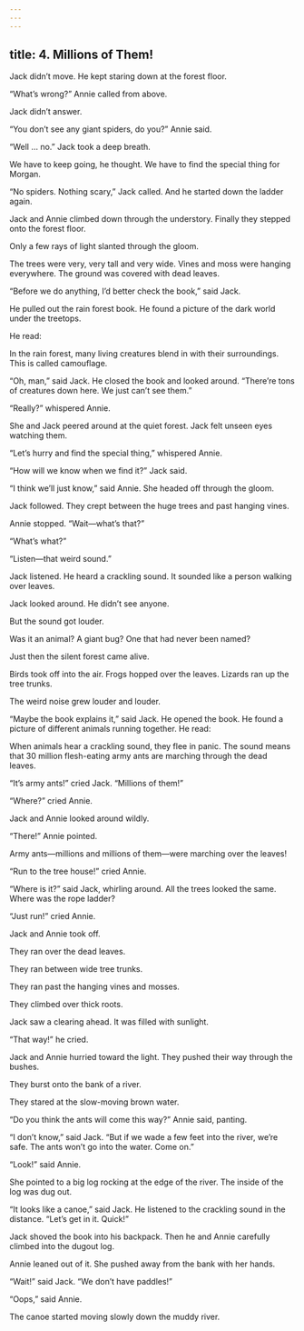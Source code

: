 ```yaml
---
---
---
```

title: 4. Millions of Them!
---



Jack didn’t move. He kept staring down at the forest floor.

“What’s wrong?” Annie called from above.

Jack didn’t answer.

“You don’t see any giant spiders, do you?” Annie said.

“Well … no.” Jack took a deep breath.

We have to keep going, he thought. We have to find the special thing for Morgan.

“No spiders. Nothing scary,” Jack called. And he started down the ladder again.

Jack and Annie climbed down through the understory. Finally they stepped onto the forest floor.

Only a few rays of light slanted through the gloom.

The trees were very, very tall and very wide. Vines and moss were hanging everywhere. The ground was covered with dead leaves.

“Before we do anything, I’d better check the book,” said Jack.

He pulled out the rain forest book. He found a picture of the dark world under the treetops.

He read:

In the rain forest, many living creatures blend in with their surroundings. This is called camouflage.



“Oh, man,” said Jack. He closed the book and looked around. “There’re tons of creatures down here. We just can’t see them.”

“Really?” whispered Annie.

She and Jack peered around at the quiet forest. Jack felt unseen eyes watching them.

“Let’s hurry and find the special thing,” whispered Annie.

“How will we know when we find it?” Jack said.

“I think we’ll just know,” said Annie. She headed off through the gloom.

Jack followed. They crept between the huge trees and past hanging vines.

Annie stopped. “Wait—what’s that?”

“What’s what?”

“Listen—that weird sound.”

Jack listened. He heard a crackling sound. It sounded like a person walking over leaves.

Jack looked around. He didn’t see anyone.

But the sound got louder.

Was it an animal? A giant bug? One that had never been named?

Just then the silent forest came alive.

Birds took off into the air. Frogs hopped over the leaves. Lizards ran up the tree trunks.

The weird noise grew louder and louder.

“Maybe the book explains it,” said Jack. He opened the book. He found a picture of different animals running together. He read:

When animals hear a crackling sound, they flee in panic. The sound means that 30 million flesh-eating army ants are marching through the dead leaves.





“It’s army ants!” cried Jack. “Millions of them!”

“Where?” cried Annie.

Jack and Annie looked around wildly.

“There!” Annie pointed.



Army ants—millions and millions of them—were marching over the leaves!

“Run to the tree house!” cried Annie.

“Where is it?” said Jack, whirling around. All the trees looked the same. Where was the rope ladder?

“Just run!” cried Annie.

Jack and Annie took off.

They ran over the dead leaves.

They ran between wide tree trunks.

They ran past the hanging vines and mosses.

They climbed over thick roots.

Jack saw a clearing ahead. It was filled with sunlight.

“That way!” he cried.

Jack and Annie hurried toward the light. They pushed their way through the bushes.

They burst onto the bank of a river.

They stared at the slow-moving brown water.

“Do you think the ants will come this way?” Annie said, panting.

“I don’t know,” said Jack. “But if we wade a few feet into the river, we’re safe. The ants won’t go into the water. Come on.”

“Look!” said Annie.

She pointed to a big log rocking at the edge of the river. The inside of the log was dug out.

“It looks like a canoe,” said Jack. He listened to the crackling sound in the distance. “Let’s get in it. Quick!”

Jack shoved the book into his backpack. Then he and Annie carefully climbed into the dugout log.

Annie leaned out of it. She pushed away from the bank with her hands.

“Wait!” said Jack. “We don’t have paddles!”

“Oops,” said Annie.

The canoe started moving slowly down the muddy river.